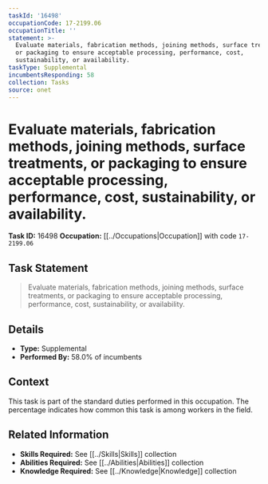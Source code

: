 ```yaml
---
taskId: '16498'
occupationCode: 17-2199.06
occupationTitle: ''
statement: >-
  Evaluate materials, fabrication methods, joining methods, surface treatments,
  or packaging to ensure acceptable processing, performance, cost,
  sustainability, or availability.
taskType: Supplemental
incumbentsResponding: 58
collection: Tasks
source: onet
---
```

# Evaluate materials, fabrication methods, joining methods, surface treatments, or packaging to ensure acceptable processing, performance, cost, sustainability, or availability.

**Task ID:** 16498
**Occupation:** [[../Occupations|Occupation]] with code `17-2199.06`

## Task Statement

> Evaluate materials, fabrication methods, joining methods, surface treatments, or packaging to ensure acceptable processing, performance, cost, sustainability, or availability.

## Details

- **Type:** Supplemental
- **Performed By:** 58.0% of incumbents

## Context

This task is part of the standard duties performed in this occupation. The percentage indicates how common this task is among workers in the field.

## Related Information

- **Skills Required:** See [[../Skills|Skills]] collection
- **Abilities Required:** See [[../Abilities|Abilities]] collection
- **Knowledge Required:** See [[../Knowledge|Knowledge]] collection
